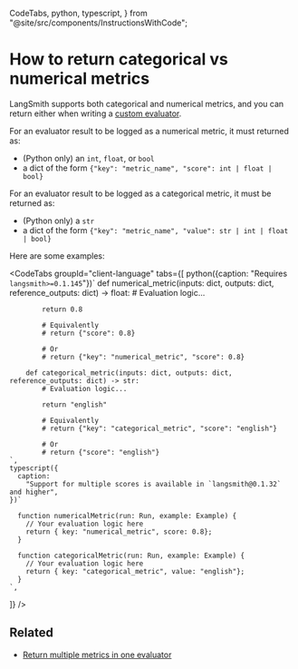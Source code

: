   CodeTabs,
  python,
  typescript,
} from "@site/src/components/InstructionsWithCode";

# How to return categorical vs numerical metrics

LangSmith supports both categorical and numerical metrics, and you can return either when writing a [custom evaluator](./custom_evaluator).

For an evaluator result to be logged as a numerical metric, it must returned as:

- (Python only) an `int`, `float`, or `bool`
- a dict of the form `{"key": "metric_name", "score": int | float | bool}`

For an evaluator result to be logged as a categorical metric, it must be returned as:

- (Python only) a `str`
- a dict of the form `{"key": "metric_name", "value": str | int | float | bool}`

Here are some examples:

<CodeTabs
  groupId="client-language"
  tabs={[
    python({caption: "Requires `langsmith>=0.1.145`"})`
        def numerical_metric(inputs: dict, outputs: dict, reference_outputs: dict) -> float:
            # Evaluation logic...
            
            return 0.8
            
            # Equivalently
            # return {"score": 0.8}

            # Or
            # return {"key": "numerical_metric", "score": 0.8}

        def categorical_metric(inputs: dict, outputs: dict, reference_outputs: dict) -> str:
            # Evaluation logic...

            return "english"

            # Equivalently
            # return {"key": "categorical_metric", "score": "english"}

            # Or
            # return {"score": "english"}
    `,
    typescript({
      caption:
        "Support for multiple scores is available in `langsmith@0.1.32` and higher",
    })`

      function numericalMetric(run: Run, example: Example) {
        // Your evaluation logic here
        return { key: "numerical_metric", score: 0.8};
      }

      function categoricalMetric(run: Run, example: Example) {
        // Your evaluation logic here
        return { key: "categorical_metric", value: "english"};
      }
    `,

]}
/>

## Related

- [Return multiple metrics in one evaluator](./multiple_scores)
